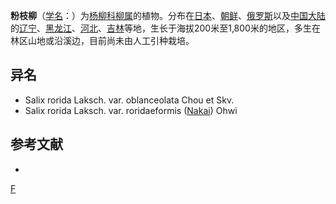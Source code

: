 {{Speciesbox 
| genus = Salix
| species = rorida
| authority = Laksch.
| subdivision_ranks =[[变种|变种]]
| subdivision =
* 粉枝柳 ''S. r.'' var. ''rorida''
* [[伪粉枝柳|伪粉枝柳]] ''S. r.'' var. ''roridaeformis''
}}

'''粉枝柳'''（[[学名|学名]]：{{lang|la|''Salix rorida''}}）为[[杨柳科|杨柳科]][[柳属|柳属]]的植物。分布在[[日本|日本]]、[[朝鲜|朝鲜]]、[[俄罗斯|俄罗斯]]以及[[中国大陆|中国大陆]]的[[辽宁|辽宁]]、[[黑龙江|黑龙江]]、[[河北|河北]]、[[吉林|吉林]]等地，生长于海拔200米至1,800米的地区，多生在林区山地或沿溪边，目前尚未由人工引种栽培。

== 异名 ==
* Salix rorida Laksch. var. oblanceolata Chou et Skv.
* Salix rorida Laksch. var. roridaeformis ([[中井猛之进|Nakai]]) Ohwi

== 参考文献 ==
<div class="references-small">
* {{cite web| url =http://www.bioinfo.cn/db05/KmzwSpecies.php?action=view&id=20577| title =粉枝柳（原变种）| work =《中国高等植物数据库全库》| publisher =中国科学院微生物研究所| author =昆明植物研究所| accessdate =2009-02-25| deadurl =yes| archiveurl =https://web.archive.org/web/20160305040610/http://www.bioinfo.cn/db05/KmzwSpecies.php?action=view&id=20577| archivedate =2016-03-05}}
</div>
{{Taxonbar|from=Q2578069}}

[[Category:柳属|F]]


{{植物小作品}}
